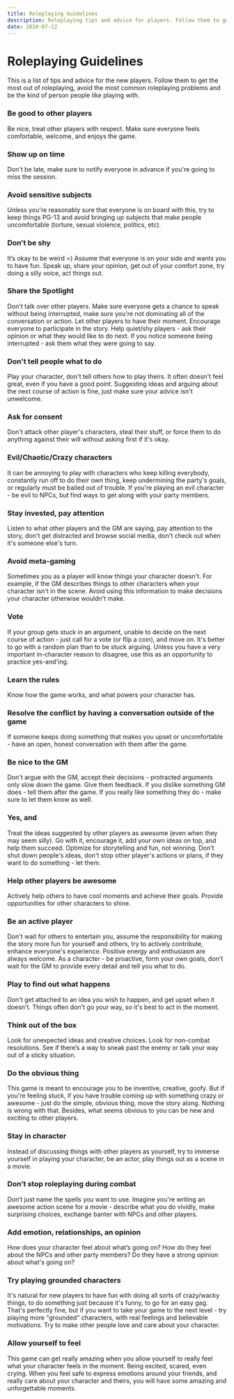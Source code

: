 ```yaml
---
title: Roleplaying Guidelines
description: Roleplaying tips and advice for players. Follow them to get the most out of roleplaying, avoid the most common roleplaying problems, and be the kind of person people like playing with.
date: 2020-07-22
---
```


# Roleplaying  Guidelines

This is a list of tips and advice for the new players. Follow them to get the most out of roleplaying, avoid the most common roleplaying problems and be the kind of person people like playing with.

<div className="columns">

### Be good to other players
Be nice, treat other players with respect. Make sure everyone feels comfortable, welcome, and enjoys the game.

### Show up on time
Don't be late, make sure to notify everyone in advance if you're going to miss the session.

### Avoid sensitive subjects
Unless you're reasonably sure that everyone is on board with this, try to keep things PG-13 and avoid bringing up subjects that make people uncomfortable (torture, sexual violence, politics, etc).

### Don’t be shy
It’s okay to be weird =) Assume that everyone is on your side and wants you to have fun. Speak up, share your opinion, get out of your comfort zone, try doing a silly voice, act things out. 

### Share the Spotlight
Don't talk over other players. Make sure everyone gets a chance to speak without being interrupted, make sure you're not dominating all of the conversation or action. Let other players to have their moment.  Encourage everyone to participate in the story. Help quiet/shy players - ask their opinion or what they would like to do next. If you notice someone being interrupted - ask them what they were going to say. 

### Don't tell people what to do
Play your character, don't tell others how to play theirs. It often doesn't feel great, even if you have a good point. Suggesting ideas and arguing about the next course of action is fine, just make sure your advice isn't unwelcome. 

### Ask for consent
Don't attack other player's characters, steal their stuff, or force them to do anything against their will without asking first if it's okay. 

### Evil/Chaotic/Crazy characters
It can be annoying to play with characters who keep killing everybody, constantly run off to do their own thing, keep undermining the party's goals, or regularly must be bailed out of trouble. If you're playing an evil character - be evil to NPCs, but find ways to get along with  your party members.

### Stay invested, pay attention
Listen to what other players and the GM are saying, pay attention to the story, don't get distracted and browse social media, don't check out when it's someone else's turn.

### Avoid meta-gaming
Sometimes you as a player will know things your character doesn't. For example, if the GM describes things to other characters when your character isn't in the scene. Avoid using this information to make decisions your character otherwise wouldn't make.

### Vote
If your group gets stuck in an argument, unable to decide on the next course of action - just call for a vote (or flip a coin), and move on. It's better to go with a random plan than to be stuck arguing. Unless you have a very important in-character reason to disagree, use this as an opportunity to practice yes-and'ing.

### Learn the rules
Know how the game works, and what powers your character has.

### Resolve the conflict by having a conversation outside of the game
If someone keeps doing something that makes you upset or uncomfortable - have an open, honest conversation with them after the game.

### Be nice to the GM
Don't argue with the GM, accept their decisions - protracted arguments only slow down the game. Give them feedback. If you dislike something GM does - tell them after the game. If you really like something they do - make sure to let them know as well.

<div className="column-break"/>

### Yes, and
Treat the ideas suggested by other players as awesome (even when they may seem silly). Go with it, encourage it, add your own ideas on top, and help them succeed. Optimize for storytelling and fun, not winning. Don't shut down people's ideas, don't stop other player's actions or plans, if they want to do something - let them. 

### Help other players be awesome
Actively help others to have cool moments and achieve their goals. Provide opportunities for other characters to shine.

### Be an active player
Don't wait for others to entertain you, assume the responsibility for making the story more fun for yourself and others, try to actively contribute, enhance everyone's experience. Positive energy and enthusiasm are always welcome. As a character - be proactive, form your own goals, don't wait for the GM to provide every detail and tell you what to do.

<!-- Make it clear when you're speaking as a player and when you're speaking in-character. -->

### Play to find out what happens
Don't get attached to an idea you wish to happen, and get upset when it doesn't. Things often don't go your way, so it's best to act in the moment.

### Think out of the box
Look for unexpected ideas and creative choices. Look for non-combat resolutions. See if there’s a way to sneak past the enemy or talk your way out of a sticky situation.

### Do the obvious thing
This game is meant to encourage you to be inventive, creative, goofy. But if you're feeling stuck, if you have trouble coming up with something crazy or awesome - just do the simple, obvious thing, move the story along. Nothing is wrong with that. Besides, what seems obvious to you can be new and exciting to other players.

### Stay in character
Instead of discussing things with other players as yourself, try to immerse yourself in playing your character, be an actor, play things out as a scene in a movie.

### Don’t stop roleplaying during combat
Don’t just name the spells you want to use.  Imagine you're writing an awesome action scene for a movie - describe what you do vividly, make surprising choices, exchange banter with NPCs and other players.

### Add emotion, relationships, an opinion
How does your character feel about what’s going on? How do they feel about the NPCs and other party members? Do they have a strong opinion about what's going on?

### Try playing grounded characters
It's natural for new players to have fun with doing all sorts of crazy/wacky things, to do something just because it's funny, to go for an easy gag. That's perfectly fine, but if you want to take your game to the next level - try playing more "grounded" characters, with real feelings and believable motivations. Try to make other people love and care about your character.

### Allow yourself to feel
This game can get really amazing when you allow yourself to really feel what your character feels in the moment. Being excited, scared, even crying. When you feel safe to express emotions around your friends, and really care about your character and theirs, you will have some amazing and unforgettable moments.

</div>
